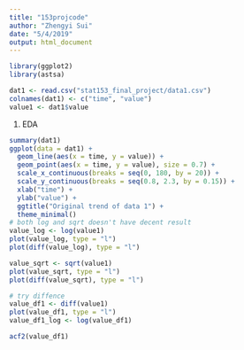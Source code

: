 ```yaml
---
title: "153projcode"
author: "Zhengyi Sui"
date: "5/4/2019"
output: html_document
---
```


```r
library(ggplot2)
library(astsa)
```


```r
dat1 <- read.csv("stat153_final_project/data1.csv")
colnames(dat1) <- c("time", "value")
value1 <- dat1$value
```

1. EDA
```r
summary(dat1)
ggplot(data = dat1) +
  geom_line(aes(x = time, y = value)) +
  geom_point(aes(x = time, y = value), size = 0.7) +
  scale_x_continuous(breaks = seq(0, 180, by = 20)) +
  scale_y_continuous(breaks = seq(0.8, 2.3, by = 0.15)) +
  xlab("time") +
  ylab("value") +
  ggtitle("Original trend of data 1") +
  theme_minimal()
# both log and sqrt doesn't have decent result
value_log <- log(value1)
plot(value_log, type = "l")
plot(diff(value_log), type = "l")

value_sqrt <- sqrt(value1)
plot(value_sqrt, type = "l")
plot(diff(value_sqrt), type = "l")

# try diffence
value_df1 <- diff(value1)
plot(value_df1, type = "l")
value_df1_log <- log(value_df1)

acf2(value_df1)


```

